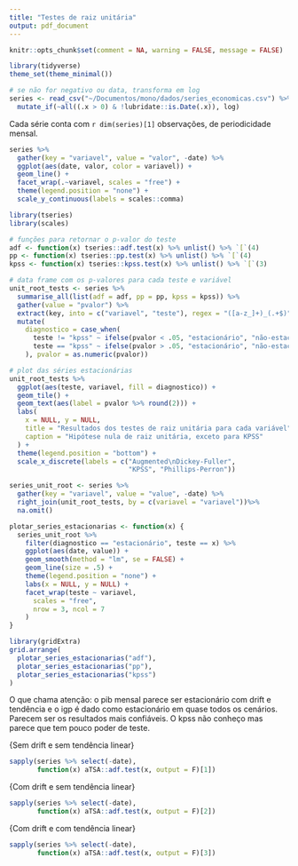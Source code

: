 ```yaml
---
title: "Testes de raiz unitária"
output: pdf_document
---
```


```r
knitr::opts_chunk$set(comment = NA, warning = FALSE, message = FALSE)
```

```r

library(tidyverse)
theme_set(theme_minimal())

# se não for negativo ou data, transforma em log
series <- read_csv("~/Documentos/mono/dados/series_economicas.csv") %>%
  mutate_if(~all((.x > 0) & !lubridate::is.Date(.x)), log)

```

\begin{center} \LARGE{Gráficos de todas as séries} \end{center}

Cada série conta com `r dim(series)[1]` observações, de periodicidade mensal.

```r

series %>%
  gather(key = "variavel", value = "valor", -date) %>%
  ggplot(aes(date, valor, color = variavel)) +
  geom_line() +
  facet_wrap(.~variavel, scales = "free") +
  theme(legend.position = "none") +
  scale_y_continuous(labels = scales::comma)

```

\newpage

```r

library(tseries)
library(scales)

# funções para retornar o p-valor do teste
adf <- function(x) tseries::adf.test(x) %>% unlist() %>% `[`(4)
pp <- function(x) tseries::pp.test(x) %>% unlist() %>% `[`(4)
kpss <- function(x) tseries::kpss.test(x) %>% unlist() %>% `[`(3)

# data frame com os p-valores para cada teste e variável
unit_root_tests <- series %>%
  summarise_all(list(adf = adf, pp = pp, kpss = kpss)) %>%
  gather(value = "pvalor") %>%
  extract(key, into = c("variavel", "teste"), regex = "([a-z_]+)_(.+$)") %>%
  mutate(
    diagnostico = case_when(
      teste != "kpss" ~ ifelse(pvalor < .05, "estacionário", "não-estacionário"),
      teste == "kpss" ~ ifelse(pvalor > .05, "estacionário", "não-estacionário")
    ), pvalor = as.numeric(pvalor))

# plot das séries estacionárias
unit_root_tests %>%
  ggplot(aes(teste, variavel, fill = diagnostico)) +
  geom_tile() +
  geom_text(aes(label = pvalor %>% round(2))) +
  labs(
    x = NULL, y = NULL,
    title = "Resultados dos testes de raiz unitária para cada variável",
    caption = "Hipótese nula de raiz unitária, exceto para KPSS"
  ) +
  theme(legend.position = "bottom") +
  scale_x_discrete(labels = c("Augmented\nDickey-Fuller",
                              "KPSS", "Phillips-Perron"))

```

\newpage
\begin{center}
  \LARGE{Séries diagnosticadas como estacionárias em cada teste}
\end{center}

```r

series_unit_root <- series %>%
  gather(key = "variavel", value = "value", -date) %>%
  right_join(unit_root_tests, by = c(variavel = "variavel"))%>%
  na.omit()

plotar_series_estacionarias <- function(x) {
  series_unit_root %>%
    filter(diagnostico == "estacionário", teste == x) %>%
    ggplot(aes(date, value)) +
    geom_smooth(method = "lm", se = FALSE) +
    geom_line(size = .5) +
    theme(legend.position = "none") +
    labs(x = NULL, y = NULL) +
    facet_wrap(teste ~ variavel,
      scales = "free",
      nrow = 3, ncol = 7
    )
}

library(gridExtra)
grid.arrange(
  plotar_series_estacionarias("adf"),
  plotar_series_estacionarias("pp"),
  plotar_series_estacionarias("kpss")
)

```

\newpage

\begin{center}
  \LARGE{Testes de Augmented Dickey-Fuller para diversos cenários}
\end{center}

O que chama atenção: o pib mensal parece ser estacionário com drift e tendência e o igp é dado como estacionário em quase todos os cenários. Parecem ser os resultados mais confiáveis. O kpss não conheço mas parece que tem pouco poder de teste.

\large{Sem drift e sem tendência linear}

```r

sapply(series %>% select(-date),
       function(x) aTSA::adf.test(x, output = F)[1])

```

\newpage
\large{Com drift e sem tendência linear}

```r

sapply(series %>% select(-date),
       function(x) aTSA::adf.test(x, output = F)[2])

```

\newpage
\large{Com drift e com tendência linear}

```r

sapply(series %>% select(-date),
       function(x) aTSA::adf.test(x, output = F)[3])

```
